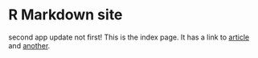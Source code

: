 # R Markdown site

second app update not first! This is the index page. It has a link to [article](article.html) and [another](another.html).
